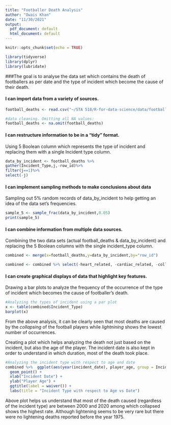 ```yaml
---
title: "Footballer Death Analysis"
author: "Owais Khan"
date: "11/30/2021"
output:
  pdf_document: default
  html_document: default
---
```


```r
knitr::opts_chunk$set(echo = TRUE)
```

```r
library(tidyverse)
library(dplyr)
library(lubridate)
```

###The goal is to analyse the data set which contains the death of footballers as per date and the type of incident which become the cause of their death.  


#### I can import data from a variety of sources.

```r
football_deaths <- read.csv("~/STA 518/R-for-data-science/data/football_deaths.csv")
```

```r
#data cleaning. Omitting all NA values:
football_deaths <- na.omit(football_deaths)
```

#### I can restructure information to be in a “tidy” format.

Using 5 Boolean column which represents the type of incident and replacing them with a single Incident type column.

```r
data_by_incident <- football_deaths %>%
gather(Incident_Type,j,-row_id)%>%
filter(j==1)%>%
select(-j) 
```

#### I can implement sampling methods to make conclusions about data

Sampling out 5% random records of data_by_incident to help getting an idea of the data set's frequencies.

```r
sample_5 <- sample_frac(data_by_incident,0.05)
print(sample_5)
```

#### I can combine information from multiple data sources.

Combining the two data sets (actual football_deaths & data_by_incident) and replacing the 5 Boolean columns with the single incident_type column.

```r
combined <- merge(x=football_deaths,y=data_by_incident,by="row_id")

combined <- combined %>% select(-heart_related, -cardiac_related, -collapsed, -lightning, collision)
```

#### I can create graphical displays of data that highlight key features.

Drawing a bar plots to analyze the frequency of the occurrence of the type of incident which becomes the cause of footballer's death.

```r
#Analyzing the types of incident using a par plot
x <- table(combined$Incident_Type)
barplot(x)
```

From the above analysis, it can be clearly seen that most deaths are caused by the _collapsing_ of the football players while _lightnining_ shows the lowest number of occurrences. 


Creating a plot which helps analyzing the death not just based on the incident, but also the age of the player. The incident date is also kept in order to understand in which duration, most of the death took place.

```r
#Analyzing the incident type with respect to age and date
combined %>%  ggplot(aes(year(incident_date), player_age, group = Incident_Type, color = Incident_Type)) +
  geom_point() + 
  xlab("Incident Date") +
  ylab("Player Age") +
  ggtitle(label = waiver()) +
  labs(title = "Incident Type with respect to Age vs Date")
```

Above plot helps us understand that most of the death caused (regardless of the incident type) are between 2000 and 2020 among which collapsed shows the highest rate. Although lightening seems to be very rare but there were no lightening deaths reported before the year 1975.

